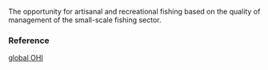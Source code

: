 The opportunity for artisanal and recreational fishing based on the quality of management of the small-scale fishing sector.

### Reference

[global OHI](http://www.oceanhealthindex.org/methodology/components)